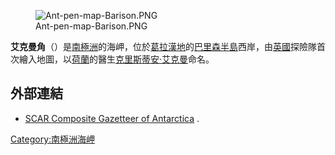 [[Image:Ant-pen-map-Barison.PNG|thumb]]

{{coord|65|37|S|64|10|W|source:GNIS|display=title}}

'''艾克曼角'''（{{lang-en|Eijkman Point}}）是[[南極洲|南極洲]]的海岬，位於[[葛拉漢地|葛拉漢地]]的[[巴里森半島|巴里森半島]]西岸，由[[英國|英國]]探險隊首次繪入地圖，以[[荷蘭|荷蘭]]的醫生[[克里斯蒂安·艾克曼|克里斯蒂安·艾克曼]]命名。

==外部連結==
* [http://data.aad.gov.au/aadc/gaz/scar/ SCAR Composite Gazetteer of Antarctica] {{WebCite|url=https://www.webcitation.org/5ug2CfC7m?url=http://data.aad.gov.au/aadc/gaz/scar/ |date=20101202140255 |dateformat=iso }}.

{{DEFAULTSORT:Eijkman Point}}
[[Category:南極洲海岬|Category:南極洲海岬]]


{{GrahamCoast-geo-stub}}